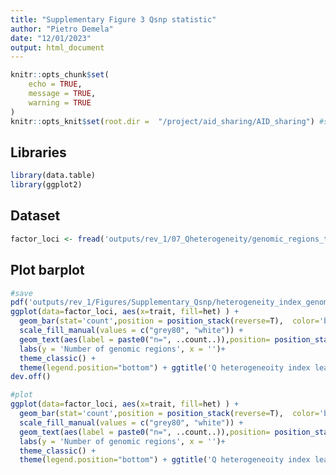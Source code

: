 ```yaml
---
title: "Supplementary Figure 3 Qsnp statistic"
author: "Pietro Demela"
date: "12/01/2023"
output: html_document
---
```


```r
knitr::opts_chunk$set(
	echo = TRUE,
	message = TRUE,
	warning = TRUE
)
knitr::opts_knit$set(root.dir =  "/project/aid_sharing/AID_sharing") #set up the project directory
```

## Libraries

```r
library(data.table)
library(ggplot2)
```


## Dataset

```r
factor_loci <- fread('outputs/rev_1/07_Qheterogeneity/genomic_regions_table_heterogeneity_column.txt', data.table = F)
```


## Plot barplot

```r
#save
pdf('outputs/rev_1/Figures/Supplementary_Qsnp/heterogeneity_index_genomic_regions.pdf', width = 10, height = 10)
ggplot(data=factor_loci, aes(x=trait, fill=het) ) +
  geom_bar(stat='count',position = position_stack(reverse=T),  color='black')+
  scale_fill_manual(values = c("grey80", "white")) +
  geom_text(aes(label = paste0("n=", ..count..)),position= position_stack(vjust = 0.5, reverse=T),stat='count')+
  labs(y = 'Number of genomic regions', x = '')+
  theme_classic() +
  theme(legend.position="bottom") + ggtitle('Q heterogeneoity index lead SNPs genomic regions')
dev.off()

#plot
ggplot(data=factor_loci, aes(x=trait, fill=het) ) +
  geom_bar(stat='count',position = position_stack(reverse=T),  color='black')+
  scale_fill_manual(values = c("grey80", "white")) +
  geom_text(aes(label = paste0("n=", ..count..)),position= position_stack(vjust = 0.5, reverse=T),stat='count')+
  labs(y = 'Number of genomic regions', x = '')+
  theme_classic() +
  theme(legend.position="bottom") + ggtitle('Q heterogeneoity index lead SNPs genomic regions')

```


